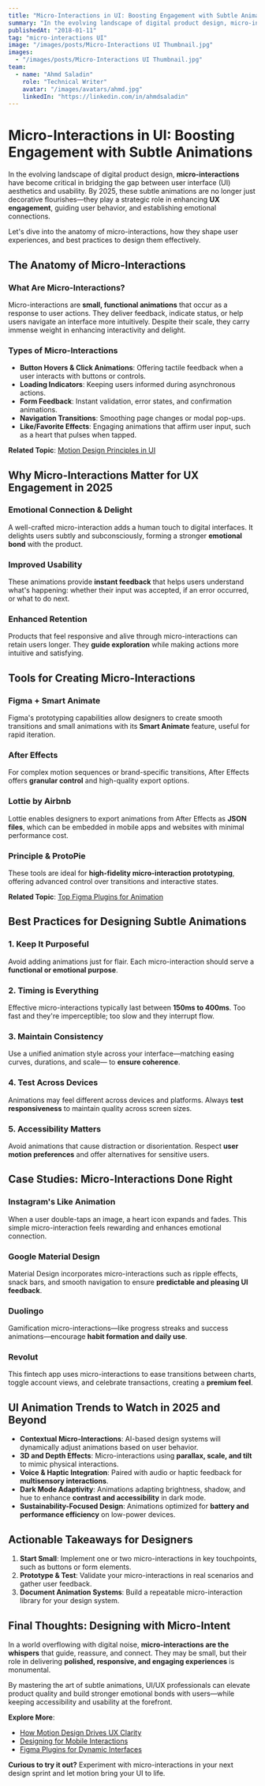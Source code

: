 ```yaml
---
title: "Micro-Interactions in UI: Boosting Engagement with Subtle Animations"
summary: "In the evolving landscape of digital product design, micro-interactions have become critical in bridging the gap between user interface (UI) aesthetics and usab..."
publishedAt: "2018-01-11"
tag: "micro-interactions UI"
image: "/images/posts/Micro-Interactions UI Thumbnail.jpg"
images:
  - "/images/posts/Micro-Interactions UI Thumbnail.jpg"
team:
  - name: "Ahmd Saladin"
    role: "Technical Writer"
    avatar: "/images/avatars/ahmd.jpg"
    linkedIn: "https://linkedin.com/in/ahmdsaladin"
---
```



# Micro-Interactions in UI: Boosting Engagement with Subtle Animations

In the evolving landscape of digital product design, **micro-interactions** have become critical in bridging the gap between user interface (UI) aesthetics and usability. By 2025, these subtle animations are no longer just decorative flourishes—they play a strategic role in enhancing **UX engagement**, guiding user behavior, and establishing emotional connections.

Let's dive into the anatomy of micro-interactions, how they shape user experiences, and best practices to design them effectively.

## The Anatomy of Micro-Interactions

### What Are Micro-Interactions?
Micro-interactions are **small, functional animations** that occur as a response to user actions. They deliver feedback, indicate status, or help users navigate an interface more intuitively. Despite their scale, they carry immense weight in enhancing interactivity and delight.

### Types of Micro-Interactions

- **Button Hovers & Click Animations**: Offering tactile feedback when a user interacts with buttons or controls.
- **Loading Indicators**: Keeping users informed during asynchronous actions.
- **Form Feedback**: Instant validation, error states, and confirmation animations.
- **Navigation Transitions**: Smoothing page changes or modal pop-ups.
- **Like/Favorite Effects**: Engaging animations that affirm user input, such as a heart that pulses when tapped.

**Related Topic**: [Motion Design Principles in UI](./motion-design-ui)

## Why Micro-Interactions Matter for UX Engagement in 2025

### Emotional Connection & Delight
A well-crafted micro-interaction adds a human touch to digital interfaces. It delights users subtly and subconsciously, forming a stronger **emotional bond** with the product.

### Improved Usability
These animations provide **instant feedback** that helps users understand what's happening: whether their input was accepted, if an error occurred, or what to do next.

### Enhanced Retention
Products that feel responsive and alive through micro-interactions can retain users longer. They **guide exploration** while making actions more intuitive and satisfying.

## Tools for Creating Micro-Interactions

### Figma + Smart Animate
Figma's prototyping capabilities allow designers to create smooth transitions and small animations with its **Smart Animate** feature, useful for rapid iteration.

### After Effects
For complex motion sequences or brand-specific transitions, After Effects offers **granular control** and high-quality export options.

### Lottie by Airbnb
Lottie enables designers to export animations from After Effects as **JSON files**, which can be embedded in mobile apps and websites with minimal performance cost.

### Principle & ProtoPie
These tools are ideal for **high-fidelity micro-interaction prototyping**, offering advanced control over transitions and interactive states.

**Related Topic**: [Top Figma Plugins for Animation](./figma-animation-plugins)

## Best Practices for Designing Subtle Animations

### 1. Keep It Purposeful
Avoid adding animations just for flair. Each micro-interaction should serve a **functional or emotional purpose**.

### 2. Timing is Everything
Effective micro-interactions typically last between **150ms to 400ms**. Too fast and they're imperceptible; too slow and they interrupt flow.

### 3. Maintain Consistency
Use a unified animation style across your interface—matching easing curves, durations, and scale— to **ensure coherence**.

### 4. Test Across Devices
Animations may feel different across devices and platforms. Always **test responsiveness** to maintain quality across screen sizes.

### 5. Accessibility Matters
Avoid animations that cause distraction or disorientation. Respect **user motion preferences** and offer alternatives for sensitive users.

## Case Studies: Micro-Interactions Done Right

### Instagram's Like Animation
When a user double-taps an image, a heart icon expands and fades. This simple micro-interaction feels rewarding and enhances emotional connection.

### Google Material Design
Material Design incorporates micro-interactions such as ripple effects, snack bars, and smooth navigation to ensure **predictable and pleasing UI feedback**.

### Duolingo
Gamification micro-interactions—like progress streaks and success animations—encourage **habit formation and daily use**.

### Revolut
This fintech app uses micro-interactions to ease transitions between charts, toggle account views, and celebrate transactions, creating a **premium feel**.

## UI Animation Trends to Watch in 2025 and Beyond

- **Contextual Micro-Interactions**: AI-based design systems will dynamically adjust animations based on user behavior.
- **3D and Depth Effects**: Micro-interactions using **parallax, scale, and tilt** to mimic physical interactions.
- **Voice & Haptic Integration**: Paired with audio or haptic feedback for **multisensory interactions**.
- **Dark Mode Adaptivity**: Animations adapting brightness, shadow, and hue to enhance **contrast and accessibility** in dark mode.
- **Sustainability-Focused Design**: Animations optimized for **battery and performance efficiency** on low-power devices.

## Actionable Takeaways for Designers

1. **Start Small**: Implement one or two micro-interactions in key touchpoints, such as buttons or form elements.
2. **Prototype & Test**: Validate your micro-interactions in real scenarios and gather user feedback.
3. **Document Animation Systems**: Build a repeatable micro-interaction library for your design system.

## Final Thoughts: Designing with Micro-Intent

In a world overflowing with digital noise, **micro-interactions are the whispers** that guide, reassure, and connect. They may be small, but their role in delivering **polished, responsive, and engaging experiences** is monumental.

By mastering the art of subtle animations, UI/UX professionals can elevate product quality and build stronger emotional bonds with users—while keeping accessibility and usability at the forefront.

**Explore More**:
- [How Motion Design Drives UX Clarity](./motion-design-ux-clarity)
- [Designing for Mobile Interactions](./mobile-ui-best-practices)
- [Figma Plugins for Dynamic Interfaces](./figma-dynamic-plugins)

**Curious to try it out?** Experiment with micro-interactions in your next design sprint and let motion bring your UI to life.
